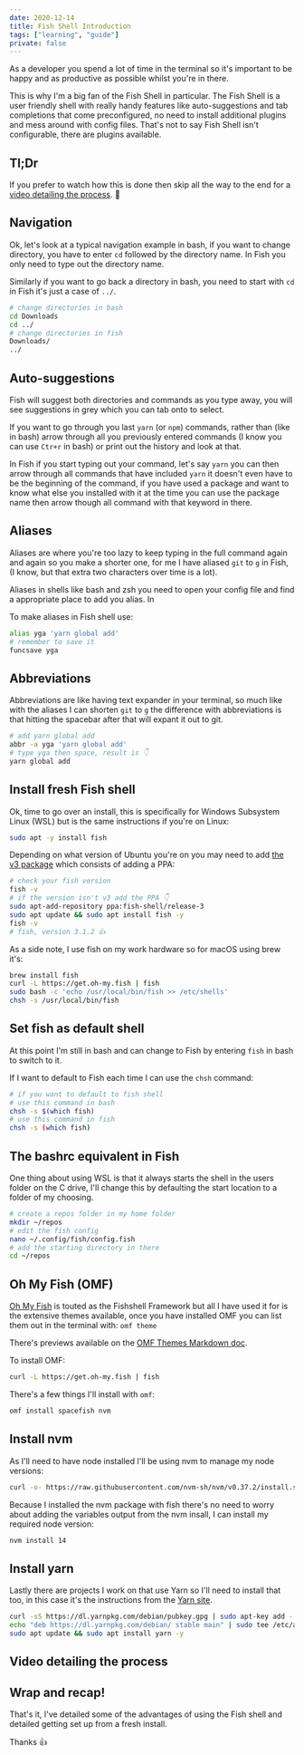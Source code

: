 ```yaml
---
date: 2020-12-14
title: Fish Shell Introduction
tags: ["learning", "guide"]
private: false
---
```


As a developer you spend a lot of time in the terminal so it's
important to be happy and as productive as possible whilst you're in
there.

This is why I'm a big fan of the Fish Shell in particular. The Fish
Shell is a user friendly shell with really handy features like
auto-suggestions and tab completions that come preconfigured, no need
to install additional plugins and mess around with config files.
That's not to say Fish Shell isn't configurable, there are plugins
available.

## Tl;Dr

If you prefer to watch how this is done then skip all the way to the
end for a [video detailing the process](#video-detailing-the-process).
🚀

## Navigation

Ok, let's look at a typical navigation example in bash, if you want to
change directory, you have to enter `cd` followed by the directory
name. In Fish you only need to type out the directory name.

Similarly if you want to go back a directory in bash, you need to
start with `cd` in Fish it's just a case of `../`.

```bash
# change directories in bash
cd Downloads
cd ../
# change directories in fish
Downloads/
../
```

## Auto-suggestions

Fish will suggest both directories and commands as you type away, you
will see suggestions in grey which you can tab onto to select.

If you want to go through you last `yarn` (or `npm`) commands, rather
than (like in bash) arrow through all you previously entered commands
(I know you can use `Ctr+r` in bash) or print out the history and look
at that.

In Fish if you start typing out your command, let's say `yarn` you can
then arrow through all commands that have included `yarn` it doesn't
even have to be the beginning of the command, if you have used a
package and want to know what else you installed with it at the time
you can use the package name then arrow though all command with that
keyword in there.

## Aliases

Aliases are where you're too lazy to keep typing in the full command
again and again so you make a shorter one, for me I have aliased `git`
to `g` in Fish, (I know, but that extra two characters over time is a
lot).

Aliases in shells like bash and zsh you need to open your config file
and find a appropriate place to add you alias. In

To make aliases in Fish shell use:

```bash
alias yga 'yarn global add'
# remember to save it
funcsave yga
```

## Abbreviations

Abbreviations are like having text expander in your terminal, so much
like with the aliases I can shorten `git` to `g` the difference with
abbreviations is that hitting the spacebar after that will expant it
out to git.

```bash
# add yarn global add
abbr -a yga 'yarn global add'
# type yga then space, result is 👇
yarn global add
```

## Install fresh Fish shell

Ok, time to go over an install, this is specifically for Windows
Subsystem Linux (WSL) but is the same instructions if you're on Linux:

```bash
sudo apt -y install fish
```

Depending on what version of Ubuntu you're on you may need to add [the
v3 package] which consists of adding a PPA:

```bash
# check your fish version
fish -v
# if the version isn't v3 add the PPA 👇
sudo apt-add-repository ppa:fish-shell/release-3
sudo apt update && sudo apt install fish -y
fish -v
# fish, version 3.1.2 👍
```

As a side note, I use fish on my work hardware so for macOS using brew
it's:

```bash
brew install fish
curl -L https://get.oh-my.fish | fish
sudo bash -c 'echo /usr/local/bin/fish >> /etc/shells'
chsh -s /usr/local/bin/fish
```

## Set fish as default shell

At this point I'm still in bash and can change to Fish by entering
`fish` in bash to switch to it.

If I want to default to Fish each time I can use the `chsh` command:

```bash
# if you want to default to fish shell
# use this command in bash
chsh -s $(which fish)
# use this command in fish
chsh -s (which fish)
```

## The bashrc equivalent in Fish

One thing about using WSL is that it always starts the shell in the
users folder on the C drive, I'll change this by defaulting the start
location to a folder of my choosing.

```bash
# create a repos folder in my home folder
mkdir ~/repos
# edit the fish config
nano ~/.config/fish/config.fish
# add the starting directory in there
cd ~/repos
```

## Oh My Fish (OMF)

[Oh My Fish] is touted as the Fishshell Framework but all I have used
it for is the extensive themes available, once you have installed OMF
you can list them out in the terminal with: `omf theme`

There's previews available on the [OMF Themes Markdown doc].

To install OMF:

```bash
curl -L https://get.oh-my.fish | fish
```

There's a few things I'll install with `omf`:

```bash
omf install spacefish nvm
```

## Install nvm

As I'll need to have node installed I'll be using nvm to manage my
node versions:

```bash
curl -o- https://raw.githubusercontent.com/nvm-sh/nvm/v0.37.2/install.sh | bash
```

Because I installed the nvm package with fish there's no need to worry
about adding the variables output from the nvm insall, I can install
my required node version:

```bash
nvm install 14
```

## Install yarn

Lastly there are projects I work on that use Yarn so I'll need to
install that too, in this case it's the instructions from the [Yarn
site].

```bash
curl -sS https://dl.yarnpkg.com/debian/pubkey.gpg | sudo apt-key add -
echo "deb https://dl.yarnpkg.com/debian/ stable main" | sudo tee /etc/apt/sources.list.d/yarn.list
sudo apt update && sudo apt install yarn -y
```

## Video detailing the process

<YouTube youTubeId="IJAEzWG6Uw4" />

## Wrap and recap!

That's it, I've detailed some of the advantages of using the Fish
shell and detailed getting set up from a fresh install.

Thanks 👍

[omf themes markdown doc]: https://github.com/oh-my-fish/oh-my-fish/blob/master/docs/Themes.md
[extensive list]: https://github.com/oh-my-fish/packages-main/tree/master/packages
[oh my fish]: https://github.com/oh-my-fish/oh-my-fish
[the v3 package]: https://github.com/fish-shell/fish-shell#packages-for-linux
[yarn site]: https://classic.yarnpkg.com/en/docs/install/#debian-stable
